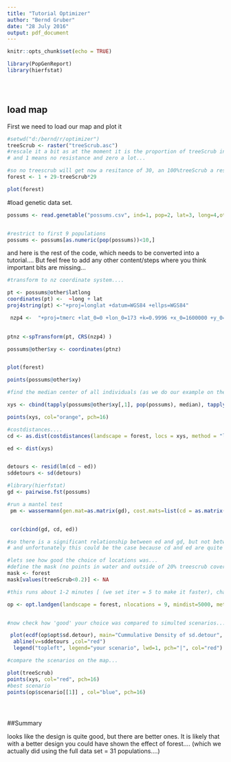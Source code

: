 ```yaml
---
title: "Tutorial Optimizer"
author: "Bernd Gruber"
date: "28 July 2016"
output: pdf_document
---
```


```r
knitr::opts_chunk$set(echo = TRUE)

library(PopGenReport)
library(hierfstat)





```

## load map

First we need to load our map and plot it

```r
#setwd("d:/bernd/r/optimizer")
treeScrub <- raster("treeScrub.asc")
#rescale it a bit as at the moment it is the proportion of treeScrub in a cell (0 .. 1)
# and 1 means no resistance and zero a lot...

#so no treescrub will get now a resitance of 30, an 100%treeScrub a restistance of zero.
forest <- 1 + 29-treeScrub*29

plot(forest)


```


#load genetic data set.

```r

possums <- read.genetable("possums.csv", ind=1, pop=2, lat=3, long=4,other.min=5, other.max=6, oneColPerAll=TRUE)


#restrict to first 9 populations
possums <- possums[as.numeric(pop(possums))<10,]


```



and here is the rest of the code, which needs to be converted into a tutorial....
But feel free to add any other content/steps where you think important bits are missing...

```r



#transform to nz coordinate system....

pt <- possums@other$latlong
coordinates(pt) <-  ~long + lat
proj4string(pt) <-"+proj=longlat +datum=WGS84 +ellps=WGS84"

 nzp4 <-  "+proj=tmerc +lat_0=0 +lon_0=173 +k=0.9996 +x_0=1600000 +y_0=10000000 +ellps=GRS80 +units=m +no_defs"

 
ptnz <-spTransform(pt, CRS(nzp4) )

possums@other$xy <- coordinates(ptnz)


plot(forest)

points(possums@other$xy)

#find the median center of all individuals (as we do our example on the subpopulation level)

xys <- cbind(tapply(possums@other$xy[,1], pop(possums), median), tapply(possums@other$xy[,2], pop(possums), median))

points(xys, col="orange", pch=16)

#costdistances....
cd <- as.dist(costdistances(landscape = forest, locs = xys, method = "leastcost", NN=8))

ed <- dist(xys)


detours <- resid(lm(cd ~ ed))
sddetours <- sd(detours)

#library(hierfstat)
gd <- pairwise.fst(possums)

#run a mantel test
 pm <- wassermann(gen.mat=as.matrix(gd), cost.mats=list(cd = as.matrix(cd)), eucl.mat = as.matrix(ed))


 cor(cbind(gd, cd, ed))

#so there is a significant relationship between ed and gd, but not between 
# and unfortunately this could be the case because cd and ed are quite highly correlated (0.58)

#lets see how good the choice of locations was...
#define the mask (no points in water and outside of 20% treescrub cover 
mask <- forest
mask[values(treeScrub<0.2)] <- NA

#this runs about 1-2 minutes [ (we set iter = 5 to make it faster), change it to 100  or so ~ 30 minutes to have a better comparison...

op <- opt.landgen(landscape = forest, nlocations = 9, mindist=5000, method="leastcost", NN=8, iter=5, mask=mask)


#now check how 'good' your choice was compared to simulted scenarios...

 plot(ecdf(op$opt$sd.detour), main="Cummulative Density of sd.detour", xlab="cummulative frequency of sd(detours)", xlim=range(op$opt$sd.detour, sddetours))
  abline(v=sddetours ,col="red")
  legend("topleft", legend="your scenario", lwd=1, pch="|", col="red")

#compare the scenarios on the map...

plot(treeScrub)
points(xys, col="red", pch=16)
#best scenario
points(op$scenario[[1]] , col="blue", pch=16)





```

##Summary

looks like the design is quite good, but there are better ones. It is likely that with a better design you could have shown the effect of forest.... (which we actually did using the full data set = 31 populations....)




